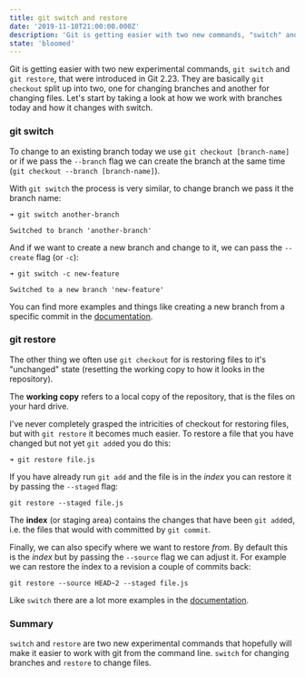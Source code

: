 ```yaml
---
title: git switch and restore
date: '2019-11-10T21:00:00.000Z'
description: 'Git is getting easier with two new commands, "switch" and "restore".'
state: 'bloomed'
---
```



Git is getting easier with two new experimental commands, `git switch` and `git restore`, that were introduced in Git 2.23. They are basically `git checkout` split up into two, one for changing branches and another for changing files. Let's start by taking a look at how we work with branches today and how it changes with switch.

### git switch

To change to an existing branch today we use `git checkout [branch-name]` or if we pass the `--branch` flag we can create the branch at the same time (`git checkout --branch [branch-name]`).

With `git switch` the process is very similar, to change branch we pass it the branch name:

```shell
➜ git switch another-branch

Switched to branch 'another-branch'
```

And if we want to create a new branch and change to it, we can pass the `--create` flag (or `-c`):

```shell
➜ git switch -c new-feature

Switched to a new branch 'new-feature'
```

You can find more examples and things like creating a new branch from a specific commit in the [documentation](https://git-scm.com/docs/git-switch).

### git restore

The other thing we often use `git checkout` for is restoring files to it's "unchanged" state (resetting the working copy to how it looks in the repository).

<Callout>

The **working copy** refers to a local copy of the repository, that is the files on your hard drive.

</Callout>

I've never completely grasped the intricities of checkout for restoring files, but with `git restore` it becomes much easier. To restore a file that you have changed but not yet `git add`ed you do this:

```shell
➜ git restore file.js
```

If you have already run `git add` and the file is in the _index_ you can restore it by passing the `--staged` flag:

```shell
git restore --staged file.js
```

<Callout>

The **index** (or staging area) contains the changes that have been `git add`ed, i.e. the files that would with committed by `git commit`.

</Callout>

Finally, we can also specify where we want to restore _from_. By default this is the _index_ but by passing the `--source` flag we can adjust it. For example we can restore the index to a revision a couple of commits back:

```shell
git restore --source HEAD~2 --staged file.js
```

Like `switch` there are a lot more examples in the [documentation](https://git-scm.com/docs/git-restore).

### Summary

`switch` and `restore` are two new experimental commands that hopefully will make it easier to work with git from the command line. `switch` for changing branches and `restore` to change files.
